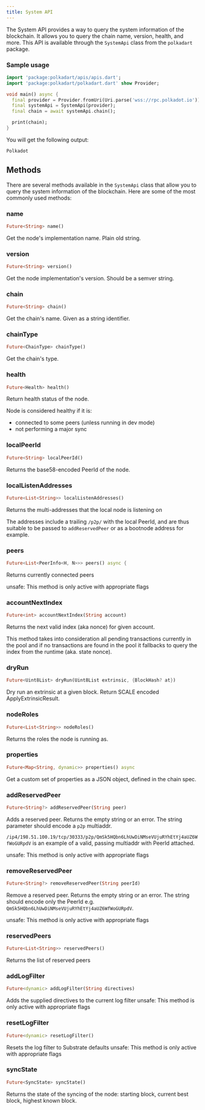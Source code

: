 ```yaml
---
title: System API
---
```


The System API provides a way to query the system information of the blockchain. It allows you to query the chain name, version, health, and more.
This API is available through the `SystemApi` class from the `polkadart` package.

### Sample usage

```dart
import 'package:polkadart/apis/apis.dart';
import 'package:polkadart/polkadart.dart' show Provider;

void main() async {
  final provider = Provider.fromUri(Uri.parse('wss://rpc.polkadot.io'));
  final systemApi = SystemApi(provider);
  final chain = await systemApi.chain();

  print(chain);
}
```

You will get the following output:

```dart
Polkadot
```

## Methods

There are several methods available in the `SystemApi` class that allow you to query the system information of the blockchain. Here are some of the most commonly used methods:

### name

```dart
Future<String> name()
```

Get the node's implementation name. Plain old string.

### version

```dart
Future<String> version()
```

Get the node implementation's version. Should be a semver string.

### chain

```dart
Future<String> chain()
```

Get the chain's name. Given as a string identifier.

### chainType

```dart
Future<ChainType> chainType()
```

Get the chain's type.

### health

```dart
Future<Health> health()
```

Return health status of the node.

Node is considered healthy if it is:

- connected to some peers (unless running in dev mode)
- not performing a major sync

### localPeerId

```dart
Future<String> localPeerId()
```

Returns the base58-encoded PeerId of the node.

### localListenAddresses

```dart
Future<List<String>> localListenAddresses()
```

Returns the multi-addresses that the local node is listening on

The addresses include a trailing `/p2p/` with the local PeerId, and are thus suitable to
be passed to `addReservedPeer` or as a bootnode address for example.

### peers

```dart
Future<List<PeerInfo<H, N>>> peers() async {
```

Returns currently connected peers

unsafe: This method is only active with appropriate flags

### accountNextIndex

```dart
Future<int> accountNextIndex(String account)
```

Returns the next valid index (aka nonce) for given account.

This method takes into consideration all pending transactions
currently in the pool and if no transactions are found in the pool
it fallbacks to query the index from the runtime (aka. state nonce).

### dryRun

```dart
Future<Uint8List> dryRun(Uint8List extrinsic, {BlockHash? at})
```

Dry run an extrinsic at a given block. Return SCALE encoded ApplyExtrinsicResult.

### nodeRoles

```dart
Future<List<String>> nodeRoles()
```

Returns the roles the node is running as.

### properties

```dart
Future<Map<String, dynamic>> properties() async
```

Get a custom set of properties as a JSON object, defined in the chain spec.

### addReservedPeer

```dart
Future<String?> addReservedPeer(String peer)
```

Adds a reserved peer. Returns the empty string or an error. The string
parameter should encode a `p2p` multiaddr.

`/ip4/198.51.100.19/tcp/30333/p2p/QmSk5HQbn6LhUwDiNMseVUjuRYhEtYj4aUZ6WfWoGURpdV`
is an example of a valid, passing multiaddr with PeerId attached.

unsafe: This method is only active with appropriate flags

### removeReservedPeer

```dart
Future<String?> removeReservedPeer(String peerId)
```

Remove a reserved peer. Returns the empty string or an error. The string
should encode only the PeerId e.g. `QmSk5HQbn6LhUwDiNMseVUjuRYhEtYj4aUZ6WfWoGURpdV`.

unsafe: This method is only active with appropriate flags

### reservedPeers

```dart
Future<List<String>> reservedPeers()
```

Returns the list of reserved peers

### addLogFilter

```dart
Future<dynamic> addLogFilter(String directives)
```

Adds the supplied directives to the current log filter
unsafe: This method is only active with appropriate flags

### resetLogFilter

```dart
Future<dynamic> resetLogFilter()
```

Resets the log filter to Substrate defaults
unsafe: This method is only active with appropriate flags

### syncState

```dart
Future<SyncState> syncState()
```

Returns the state of the syncing of the node: starting block, current best block, highest known block.

